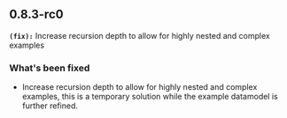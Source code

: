 ## 0.8.3-rc0
**`(fix):`** Increase recursion depth to allow for highly nested and complex examples

### What's been fixed
- Increase recursion depth to allow for highly nested and complex examples, this is a temporary solution while the example datamodel is further refined.

